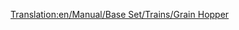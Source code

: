 [[Translation:en/Manual/Base Set/Trains/Grain Hopper]]
{{en/Trains Carriages new|Picture=[[File:en/Grainhopper.png]]
|NormalCost=£1,066 ($2,132)
|NormalWeight=19 / 49 t
|NormalCapacity=30 tonnes of grain
|MonoCost="
|MonoWeight=19 / 54 t
|MonoCapacity=35 tonnes of grain
|MagCost="
|MagWeight=19 / 56 t
|MagCapacity=37 tonnes of grain
|Description=Note that the livestock and grain carriers have different capacity, so compensate accordingly when running a mixed train from a farm.
}}